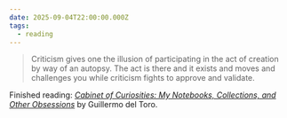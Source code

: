 ```yaml
---
date: 2025-09-04T22:00:00.000Z
tags:
  - reading
---
```

> Criticism gives one the illusion of participating in the act of creation by way of an autopsy. The act is there and it exists and moves and challenges you while criticism fights to approve and validate.

Finished reading: <i>[Cabinet of Curiosities: My Notebooks, Collections, and Other Obsessions](https://www.goodreads.com/book/show/13277571-cabinet-of-curiosities)</i> by Guillermo del Toro.